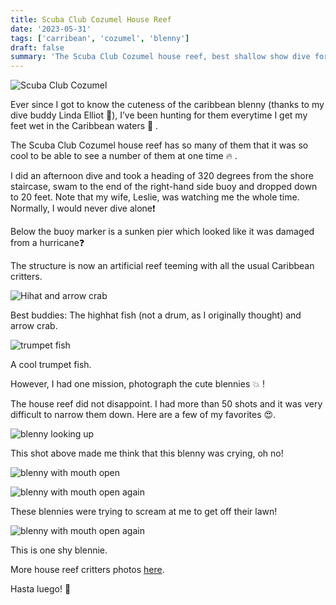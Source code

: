 ```yaml
---
title: Scuba Club Cozumel House Reef
date: '2023-05-31'
tags: ['carribean', 'cozumel', 'blenny']
draft: false
summary: 'The Scuba Club Cozumel house reef, best shallow show dive for seeing small critters.'
---
```


<Image
  src="/static/images/cozumel-house-reef/ScubaClubhome2.jpeg"
  width={800}
  height={600}
  alt="Scuba Club Cozumel"
/>

Ever since I got to know the cuteness of the caribbean blenny (thanks to my dive buddy Linda Elliot 👏), I’ve been hunting for them everytime I get my feet wet in the Caribbean waters 🌊 .

The Scuba Club Cozumel house reef has so many of them that it was so cool to be able to see a number of them at one time 🔥 .

I did an afternoon dive and took a heading of 320 degrees from the shore staircase, swam to the end of the right-hand side buoy and dropped down to 20 feet. Note that my wife, Leslie, was watching me the whole time. Normally, I would never dive alone❗

Below the buoy marker is a sunken pier which looked like it was damaged from a hurricane❓

The structure is now an artificial reef teeming with all the usual Caribbean critters.

<Image
  src="/static/images/cozumel-house-reef/house_reef.jpg"
  width={800}
  height={600}
  alt="Hihat and arrow crab"
/>

Best buddies: The highhat fish (not a drum, as I originally thought) and arrow crab.

<Image
  src="/static/images/cozumel-house-reef/house_reef2.jpg"
  width={800}
  height={600}
  alt="trumpet fish"
/>

A cool trumpet fish.

However, I had one mission, photograph the cute blennies 💥 !

The house reef did not disappoint. I had more than 50 shots and it was very difficult to narrow them down. Here are a few of my favorites 😍.

<Image
  src="/static/images/cozumel-house-reef/blennies.jpg"
  width={800}
  height={600}
  alt="blenny looking up"
/>

This shot above made me think that this blenny was crying, oh no!

<Image
  src="/static/images/cozumel-house-reef/blennies-2.jpg"
  width={800}
  height={600}
  alt="blenny with mouth open"
/>

<Image
  src="/static/images/cozumel-house-reef/blennie_new.jpg"
  width={800}
  height={600}
  alt="blenny with mouth open again"
/>

These blennies were trying to scream at me to get off their lawn!

<Image
  src="/static/images/cozumel-house-reef/blennie2.jpg"
  width={800}
  height={600}
  alt="blenny with mouth open again"
/>

This is one shy blennie.

More house reef critters photos [here](https://generosalitton.smugmug.com/ScuaClubHouseReef-SeaCritters-Blennies/).

Hasta luego! 👋
